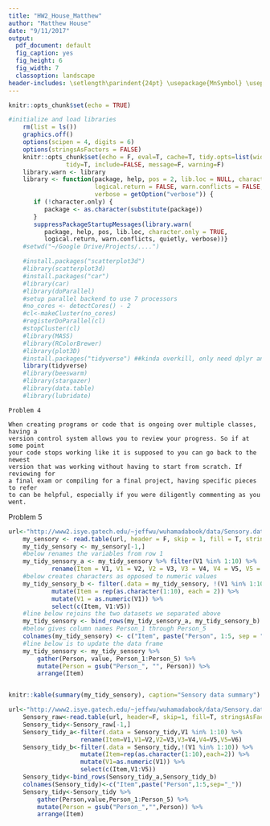 ```yaml
---
title: "HW2_House_Matthew"
author: "Matthew House"
date: "9/11/2017"
output:
  pdf_document: default
  fig_caption: yes
  fig_height: 6
  fig_width: 7
  classoption: landscape
header-includes: \setlength\parindent{24pt} \usepackage{MnSymbol} \usepackage{mathrsfs}
---
```

```r
knitr::opts_chunk$set(echo = TRUE)
```

```r
#initialize and load libraries
    rm(list = ls())   
    graphics.off()
    options(scipen = 4, digits = 6)
    options(stringsAsFactors = FALSE)
    knitr::opts_chunk$set(echo = F, eval=T, cache=T, tidy.opts=list(width.cutoff=55),
                tidy=T, include=FALSE, message=F, warning=F)
    library.warn <- library
    library <- function(package, help, pos = 2, lib.loc = NULL, character.only = FALSE,
                        logical.return = FALSE, warn.conflicts = FALSE, quietly = TRUE,
                        verbose = getOption("verbose")) {
       if (!character.only) {
          package <- as.character(substitute(package))
       }
       suppressPackageStartupMessages(library.warn(
          package, help, pos, lib.loc, character.only = TRUE,
          logical.return, warn.conflicts, quietly, verbose))}
    #setwd("~/Google Drive/Projects/....")

    #install.packages("scatterplot3d")
    #library(scatterplot3d)
    #install.packages("car")
    #library(car)
    #library(doParallel)
    #setup parallel backend to use 7 processors
    #no_cores <- detectCores() - 2
    #cl<-makeCluster(no_cores)
    #registerDoParallel(cl)
    #stopCluster(cl)
    #library(MASS)
    #library(RColorBrewer)
    #library(plot3D)
    #install.packages("tidyverse") ##kinda overkill, only need dplyr and tidyr
    library(tidyverse)
    #library(beeswarm)
    #library(stargazer)
    #library(data.table)
    #library(lubridate)
```

    Problem 4
   
    When creating programs or code that is ongoing over multiple classes, having a
    version control system allows you to review your progress. So if at some point
    your code stops working like it is supposed to you can go back to the newest
    version that was working without having to start from scratch. If reviewing for
    a final exam or compiling for a final project, having specific pieces to refer
    to can be helpful, especially if you were diligently commenting as you went.
    
Problem 5
  
```r
url<-"http://www2.isye.gatech.edu/~jeffwu/wuhamadabook/data/Sensory.dat"
    my_sensory <- read.table(url, header = F, skip = 1, fill = T, stringsAsFactors = F)
    my_tidy_sensory <- my_sensory[-1,]
    #below renames the variables from row 1 
    my_tidy_sensory_a <- my_tidy_sensory %>% filter(V1 %in% 1:10) %>%
            rename(Item = V1, V1 = V2, V2 = V3, V3 = V4, V4 = V5, V5 = V6)
    #below creates characters as opposed to numeric values
    my_tidy_sensory_b <- filter(.data = my_tidy_sensory, !(V1 %in% 1:10)) %>%
            mutate(Item = rep(as.character(1:10), each = 2)) %>%
            mutate(V1 = as.numeric(V1)) %>%
            select(c(Item, V1:V5))
    #line below rejoins the two datasets we separated above 
    my_tidy_sensory <- bind_rows(my_tidy_sensory_a, my_tidy_sensory_b)
    #below gives column names Person_1 through Person_5
    colnames(my_tidy_sensory) <- c("Item", paste("Person", 1:5, sep = "_"))
    #line below is to update the data frame
    my_tidy_sensory <- my_tidy_sensory %>%
        gather(Person, value, Person_1:Person_5) %>%
        mutate(Person = gsub("Person_", "", Person)) %>%
        arrange(Item)


knitr::kable(summary(my_tidy_sensory), caption="Sensory data summary")

```




```r
url<-"http://www2.isye.gatech.edu/~jeffwu/wuhamadabook/data/Sensory.dat"
    Sensory_raw<-read.table(url, header=F, skip=1, fill=T, stringsAsFactors = F)
    Sensory_tidy<-Sensory_raw[-1,]
    Sensory_tidy_a<-filter(.data = Sensory_tidy,V1 %in% 1:10) %>%
                    rename(Item=V1,V1=V2,V2=V3,V3=V4,V4=V5,V5=V6)
    Sensory_tidy_b<-filter(.data = Sensory_tidy,!(V1 %in% 1:10)) %>%
                    mutate(Item=rep(as.character(1:10),each=2)) %>%
                    mutate(V1=as.numeric(V1)) %>%
                    select(c(Item,V1:V5))
    Sensory_tidy<-bind_rows(Sensory_tidy_a,Sensory_tidy_b)
    colnames(Sensory_tidy)<-c("Item",paste("Person",1:5,sep="_"))
    Sensory_tidy<-Sensory_tidy %>%  
        gather(Person,value,Person_1:Person_5) %>%  
        mutate(Person = gsub("Person_","",Person)) %>%
        arrange(Item)
```


